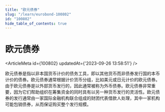 ```yaml
---
title: "欧元债券"
slug: "/learn/eurobond-100802"
id: "100802"
hide_table_of_contents: true
---
```



# 欧元债券

<ArticleMeta id={100802} updatedAt={'2023-09-26 13:58:51'} />
<div className='border-solid border-b border-t-0 my-4 border-[var(--ifm-color-gray-300)]' />

欧元债券是指以非本国货币计价的债务工具，即以其他货币而非债券发行国的本币计价的债券。欧元债券通常根据计价货币分组，比如美元或日元计价的欧元债券。由于欧元债券是以外部货币发行的，因此通常被称为外币债券。欧元债券非常重要，因为它们帮助组织在筹集资金的同时具有以另一种货币发行的灵活性。欧元债券的发行通常由一家国际金融机构联合组成的财团代表借款人处理，其中一家机构可能包销债券，从而保证购买整个发行规模。
